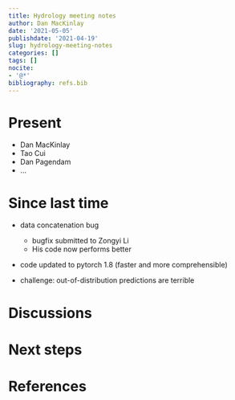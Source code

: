 ```yaml
---
title: Hydrology meeting notes
author: Dan MacKinlay
date: '2021-05-05'
publishdate: '2021-04-19'
slug: hydrology-meeting-notes
categories: []
tags: []
nocite:
- '@*'
bibliography: refs.bib
---
```


# Present

* Dan MacKinlay
* Tao Cui
* Dan Pagendam
* …

# Since last time

* data concatenation bug

  * bugfix submitted to Zongyi Li
  * His code now performs better
  
* code updated to pytorch 1.8 (faster and more comprehensible)
* challenge: out-of-distribution predictions are terrible

# Discussions

# Next steps

# References

::: {#refs}
:::

